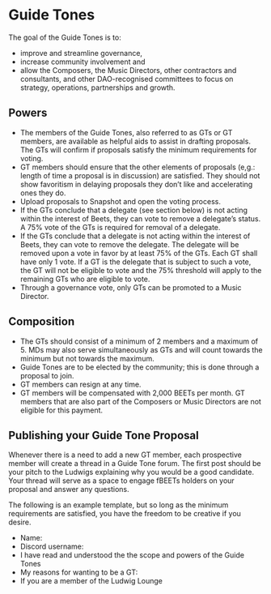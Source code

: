 # Guide Tones
The goal of the Guide Tones is to:

* improve and streamline governance, 
* increase community involvement and 
* allow the Composers, the Music Directors, other contractors and consultants, and other DAO-recognised committees to focus on strategy, operations, partnerships and growth.

## Powers

* The members of the Guide Tones, also referred to as GTs or GT members, are available as helpful aids to assist in drafting proposals. The GTs will confirm if proposals satisfy the minimum requirements for voting.
* GT members should ensure that the other elements of proposals (e,g.: length of time a proposal is in discussion) are satisfied. They should not show favoritism in delaying proposals they don’t like and accelerating ones they do.
* Upload proposals to Snapshot and open the voting process.
* If the GTs conclude that a delegate (see section below) is not acting within the interest of Beets, they can vote to remove a delegate’s status. A 75% vote of the GTs is required for removal of a delegate.
* If the GTs conclude that a delegate is not acting within the interest of Beets, they can vote to remove the delegate. The delegate will be removed upon a vote in favor by at least 75% of the GTs. Each GT shall have only 1 vote. If a GT is the delegate that is subject to such a vote, the GT will not be eligible to vote and the 75% threshold will apply to the remaining GTs who are eligible to vote.
* Through a governance vote, only GTs can be promoted to a Music Director.

## Composition
* The GTs should consist of a minimum of 2 members and a maximum of 5. MDs may also serve simultaneously as GTs and will count towards the minimum but not towards the maximum. 
* Guide Tones are to be elected by the community; this is done through a proposal to join.
* GT members can resign at any time.
* GT members will be compensated with 2,000 BEETs per month. GT members that are also part of the Composers or Music Directors are not eligible for this payment.

## Publishing your Guide Tone Proposal

Whenever there is a need to add a new GT member, each prospective member will create a thread in a Guide Tone forum. The first post should be your pitch to the Ludwigs explaining why you would be a good candidate. Your thread will serve as a space to engage fBEETs holders on your proposal and answer any questions.

The following is an example template, but so long as the minimum requirements are satisfied, you have the freedom to be creative if you desire.

* Name:
* Discord username:
* I have read and understood the the scope and powers of the Guide Tones
* My reasons for wanting to be a GT:
* If you are a member of the Ludwig Lounge


